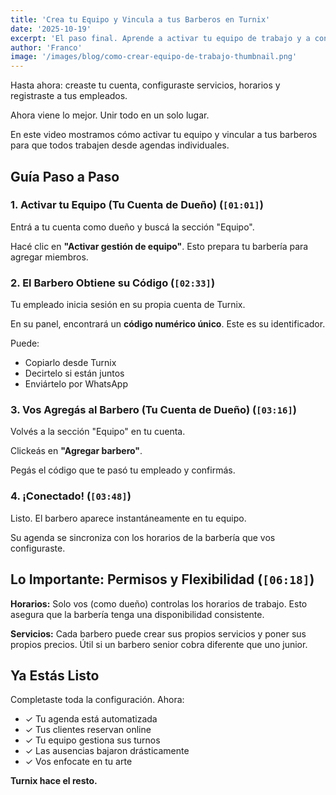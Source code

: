 ```yaml
---
title: 'Crea tu Equipo y Vincula a tus Barberos en Turnix'
date: '2025-10-19'
excerpt: 'El paso final. Aprende a activar tu equipo de trabajo y a conectar a tus empleados en una sola agenda centralizada.'
author: 'Franco'
image: '/images/blog/como-crear-equipo-de-trabajo-thumbnail.png'
---
```



Hasta ahora: creaste tu cuenta, configuraste servicios, horarios y registraste a tus empleados.

Ahora viene lo mejor. Unir todo en un solo lugar.

En este video mostramos cómo activar tu equipo y vincular a tus barberos para que todos trabajen desde agendas individuales.

<YouTubeEmbed videoId="IOaZ8OdZMZg" title="Cómo crear un equipo de trabajo en Turnix" />

## Guía Paso a Paso

### 1. Activar tu Equipo (Tu Cuenta de Dueño) (`[01:01]`)

Entrá a tu cuenta como dueño y buscá la sección "Equipo".

Hacé clic en **"Activar gestión de equipo"**. Esto prepara tu barbería para agregar miembros.

### 2. El Barbero Obtiene su Código (`[02:33]`)

Tu empleado inicia sesión en su propia cuenta de Turnix.

En su panel, encontrará un **código numérico único**. Este es su identificador.

Puede:
- Copiarlo desde Turnix
- Decirtelo si están juntos
- Enviártelo por WhatsApp

### 3. Vos Agregás al Barbero (Tu Cuenta de Dueño) (`[03:16]`)

Volvés a la sección "Equipo" en tu cuenta.

Clickeás en **"Agregar barbero"**.

Pegás el código que te pasó tu empleado y confirmás.

### 4. ¡Conectado! (`[03:48]`)

Listo. El barbero aparece instantáneamente en tu equipo.

Su agenda se sincroniza con los horarios de la barbería que vos configuraste.

## Lo Importante: Permisos y Flexibilidad (`[06:18]`)

**Horarios:** Solo vos (como dueño) controlas los horarios de trabajo. Esto asegura que la barbería tenga una disponibilidad consistente.

**Servicios:** Cada barbero puede crear sus propios servicios y poner sus propios precios. Útil si un barbero senior cobra diferente que uno junior.

## Ya Estás Listo

Completaste toda la configuración. Ahora:

- ✓ Tu agenda está automatizada
- ✓ Tus clientes reservan online
- ✓ Tu equipo gestiona sus turnos
- ✓ Las ausencias bajaron drásticamente
- ✓ Vos enfocate en tu arte

**Turnix hace el resto.**